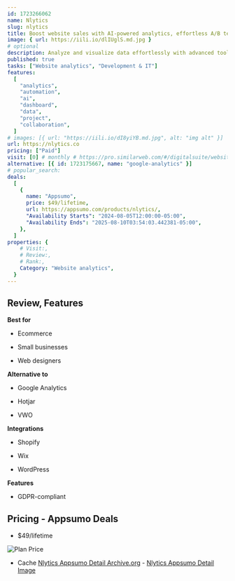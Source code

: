 ```yaml
---
id: 1723266062
name: Nlytics
slug: nlytics
title: Boost website sales with AI-powered analytics, effortless A/B testing, and session recordings
image: { url: https://iili.io/dlIUglS.md.jpg }
# optional
description: Analyze and visualize data effortlessly with advanced tools for real-time insightsSimplify decision-making with intuitive dashboards and automated reporting
published: true
tasks: ["Website analytics", "Development & IT"]
features:
  [
    "analytics",
    "automation",
    "ai",
    "dashboard",
    "data",
    "project",
    "collaboration",
  ]
# images: [{ url: "https://iili.io/dI8yiYB.md.jpg", alt: "img alt" }]
url: https://nlytics.co
pricing: ["Paid"]
visit: [0] # monthly # https://pro.similarweb.com/#/digitalsuite/websiteanalysis/home
alternative: [{ id: 1723175667, name: "google-analytics" }]
# popular_search:
deals:
  [
    {
      name: "Appsumo",
      price: $49/lifetime,
      url: https://appsumo.com/products/nlytics/,
      "Availability Starts": "2024-08-05T12:00:00-05:00",
      "Availability Ends": "2025-08-10T03:54:03.442381-05:00",
    },
  ]
properties: {
    # Visit:,
    # Review:,
    # Rank:,
    Category: "Website analytics",
  }
---
```


## Review, Features

**Best for**

- Ecommerce

- Small businesses

- Web designers

**Alternative to**

- Google Analytics

- Hotjar

- VWO

**Integrations**

- Shopify

- Wix

- WordPress

**Features**

- GDPR-compliant

## Pricing - Appsumo Deals

- $49/lifetime

<Img src="https://iili.io/dlYgy5x.png" alt="Plan Price" />

- Cache [Nlytics Appsumo Detail Archive.org](https://web.archive.org/web/*/https://appsumo.com/products/nlytics/) - [Nlytics Appsumo Detail Image](https://iili.io/dlYrle4.png)
